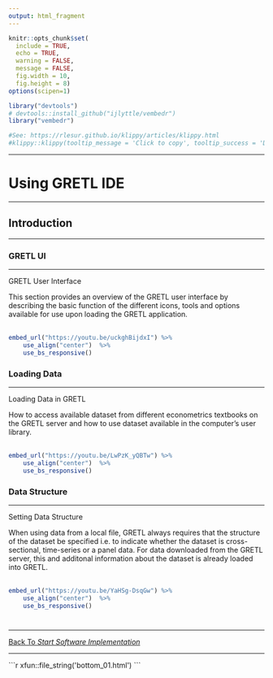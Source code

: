 ---
output: html_fragment
---

<!--..........................................................................-->
<!--..........................................................................-->

```{r,include=FALSE}
knitr::opts_chunk$set(
  include = TRUE,
  echo = TRUE,
  warning = FALSE,
  message = FALSE,
  fig.width = 10,
  fig.height = 8)
options(scipen=1)
```

```{r,include=FALSE}
library("devtools")
# devtools::install_github("ijlyttle/vembedr")
library("vembedr")
```

```{r,klippy, echo=FALSE, include=TRUE}
#See: https://rlesur.github.io/klippy/articles/klippy.html
#klippy::klippy(tooltip_message = 'Click to copy', tooltip_success = 'Done', position = c('top', 'right'))
```

<!--..........................................................................-->
<!--..........................................................................-->

<hr />

<!--..........................................................................-->
# Using GRETL IDE
<!--..........................................................................-->

<hr />

<!--..........................................................................-->
## Introduction {.tabset .tabset-fade}
<!--..........................................................................-->

<hr />

<!--..........................................................................-->
### GRETL UI {.tabset .tabset-fade}
<!--..........................................................................-->

<hr />

<p class="head02">
GRETL User Interface
</p>

This section provides an overview of the GRETL user interface by describing the basic function of the different icons, tools and options available for use upon loading the GRETL application.
<br>
</br>

```{r, include=TRUE,echo=FALSE}
embed_url("https://youtu.be/uckghBijdxI") %>%
    use_align("center")  %>%
    use_bs_responsive()
```


<!--..........................................................................-->
### Loading Data {.tabset .tabset-fade}
<!--..........................................................................-->

<hr />

<p class="head02">
Loading Data in GRETL 
</p>

How to access available dataset from different econometrics textbooks on the GRETL server and how to use dataset available in the computer's user library.
<br>
</br>

```{r, include=TRUE,echo=FALSE}
embed_url("https://youtu.be/LwPzK_yQBTw") %>%
    use_align("center")  %>%
    use_bs_responsive()
```


<!--..........................................................................-->
### Data Structure {.tabset .tabset-fade}
<!--..........................................................................-->

<hr />

<p class="head02">
Setting Data Structure 
</p>

When using data from a local file, GRETL always requires that the structure of the dataset be specified i.e. to indicate whether the dataset is cross-sectional, time-series or a panel data. For data downloaded from the GRETL server, this and additonal information about the dataset is already loaded into GRETL.
<br>
</br>

```{r, include=TRUE,echo=FALSE}
embed_url("https://youtu.be/YaHSg-DsqGw") %>%
    use_align("center")  %>%
    use_bs_responsive()
```


<!--..........................................................................-->
#
<!--..........................................................................-->


<!--..........................................................................-->
<!--..........................................................................-->

<!-- ## References -->

<!-- <hr /> -->

<!-- <p class="head01"> -->
<!-- References -->
<!-- </p> -->

<!--..........................................................................-->
## 
<!--..........................................................................-->

<!--..........................................................................-->
<hr />

<p class="back01">
[Back To *Start Software Implementation*](../../index.html)
</p>

<!--..........................................................................-->
<hr />





<!--..........................................................................--> 
<!-- THIS IS THE END --> 

<!-- Include bottom -->

````{=html}
```{r, include=TRUE, echo=FALSE, results='asis'}
xfun::file_string('bottom_01.html')
```
````